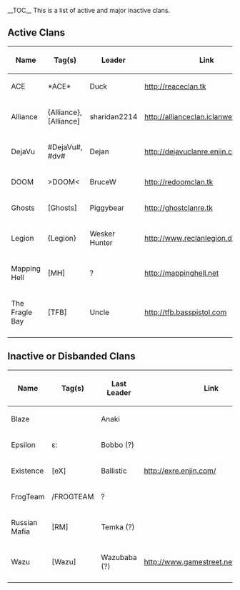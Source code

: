 __TOC__
This is a list of active and major inactive clans.

== Active Clans ==

{| border="1"
! Name
! Tag(s)
! Leader
! Link
|-
|ACE
|*ACE*
|Duck
|http://reaceclan.tk
|-
|Alliance
|{Alliance}, <nowiki>[Alliance]</nowiki>
|sharidan2214
|http://allianceclan.iclanwebsites.com
|-
|DejaVu
|#DejaVu#, #dv#
|Dejan
|http://dejavuclanre.enjin.com
|-
|DOOM
|>DOOM<
|BruceW
|http://redoomclan.tk
|-
|Ghosts
|<nowiki>[Ghosts]</nowiki>
|Piggybear
|http://ghostclanre.tk
|-
|Legion
|{Legion}
|Wesker Hunter
|http://www.reclanlegion.dx.am/
|-
|Mapping Hell
|[MH]
|?
|http://mappinghell.net
|-
|The Fragle Bay
|[TFB]
|Uncle
|http://tfb.basspistol.com
|-
|}

== Inactive or Disbanded Clans ==

{| border="1"
! Name
! Tag(s)
! Last Leader
! Link
|-
|Blaze
|<blaze>
|Anaki
|
|-
|Epsilon
|ɛ:
|Bobbo (?)
|
|-
|Existence
|[eX]
|Ballistic
|http://exre.enjin.com/
|-
|FrogTeam
|/FROGTEAM
|?
|
|-
|Russian Mafia
|[RM]
|Temka (?)
|
|-
|Wazu
|<nowiki>[Wazu]</nowiki>
|Wazubaba (?)
|http://www.gamestreet.net/guilds/1588
|-
|}